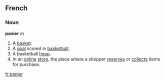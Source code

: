 ==French==
===Noun===

'''panier''' ''m''

#A [[basket]].
#A [[goal]] scored in [[basketball]].
#A basketball [[hoop]].
#In an [[online]] [[store]], the place where a shopper [[reserves]] or [[collects]] items for purchase.

[[fr:panier]]
